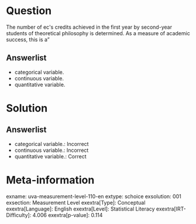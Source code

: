 Question
========

The number of ec\'s credits achieved in the first year by second-year 
students of theoretical philosophy is determined. As a measure of 
academic success, this is a"

Answerlist
----------

* categorical variable.
* continuous variable.
* quantitative variable.

Solution
========

Answerlist
----------

* categorical variable.: Incorrect
* continuous variable.: Incorrect
* quantitative variable.: Correct

Meta-information
================
exname: uva-measurement-level-110-en
extype: schoice
exsolution: 001
exsection: Measurement Level
exextra[Type]: Conceptual
exextra[Language]: English
exextra[Level]: Statistical Literacy
exextra[IRT-Difficulty]: 4.006
exextra[p-value]: 0.114
